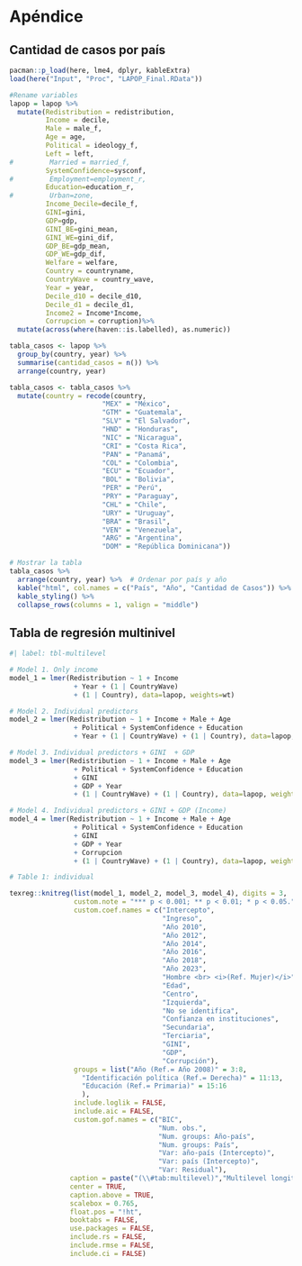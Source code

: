 # Apéndice

## Cantidad de casos por país

```r
pacman::p_load(here, lme4, dplyr, kableExtra)
load(here("Input", "Proc", "LAPOP_Final.RData"))

#Rename variables
lapop = lapop %>% 
  mutate(Redistribution = redistribution,
         Income = decile,
         Male = male_f,
         Age = age, 
         Political = ideology_f, 
         Left = left, 
#         Married = married_f, 
         SystemConfidence=sysconf, 
#         Employment=employment_r, 
         Education=education_r, 
#         Urban=zone, 
         Income_Decile=decile_f, 
         GINI=gini,
         GDP=gdp,
         GINI_BE=gini_mean, 
         GINI_WE=gini_dif, 
         GDP_BE=gdp_mean, 
         GDP_WE=gdp_dif,
         Welfare = welfare,
         Country = countryname,
         CountryWave = country_wave,
         Year = year,
         Decile_d10 = decile_d10,
         Decile_d1 = decile_d1,
         Income2 = Income*Income,
         Corrupcion = corruption)%>%
  mutate(across(where(haven::is.labelled), as.numeric))

tabla_casos <- lapop %>%
  group_by(country, year) %>%
  summarise(cantidad_casos = n()) %>%
  arrange(country, year)

tabla_casos <- tabla_casos %>%
  mutate(country = recode(country,
                       "MEX" = "México",
                       "GTM" = "Guatemala",
                       "SLV" = "El Salvador",
                       "HND" = "Honduras",
                       "NIC" = "Nicaragua",
                       "CRI" = "Costa Rica",
                       "PAN" = "Panamá",
                       "COL" = "Colombia",
                       "ECU" = "Ecuador",
                       "BOL" = "Bolivia",
                       "PER" = "Perú",
                       "PRY" = "Paraguay",
                       "CHL" = "Chile",
                       "URY" = "Uruguay",
                       "BRA" = "Brasil",
                       "VEN" = "Venezuela",
                       "ARG" = "Argentina",
                       "DOM" = "República Dominicana"))

# Mostrar la tabla
tabla_casos %>%
  arrange(country, year) %>%  # Ordenar por país y año
  kable("html", col.names = c("País", "Año", "Cantidad de Casos")) %>%
  kable_styling() %>%
  collapse_rows(columns = 1, valign = "middle")
```



## Tabla de regresión multinivel

```r
#| label: tbl-multilevel

# Model 1. Only income
model_1 = lmer(Redistribution ~ 1 + Income
                + Year + (1 | CountryWave) 
                + (1 | Country), data=lapop, weights=wt)

# Model 2. Individual predictors 
model_2 = lmer(Redistribution ~ 1 + Income + Male + Age  
                + Political + SystemConfidence + Education 
                + Year + (1 | CountryWave) + (1 | Country), data=lapop, weights=wt)

# Model 3. Individual predictors + GINI  + GDP
model_3 = lmer(Redistribution ~ 1 + Income + Male + Age 
                + Political + SystemConfidence + Education 
                + GINI
                + GDP + Year
                + (1 | CountryWave) + (1 | Country), data=lapop, weights=wt)

# Model 4. Individual predictors + GINI + GDP (Income)
model_4 = lmer(Redistribution ~ 1 + Income + Male + Age 
                + Political + SystemConfidence + Education 
                + GINI
                + GDP + Year
                + Corrupcion
                + (1 | CountryWave) + (1 | Country), data=lapop, weights=wt)

# Table 1: individual

texreg::knitreg(list(model_1, model_2, model_3, model_4), digits = 3,
                custom.note = "*** p < 0.001; ** p < 0.01; * p < 0.05.",
                custom.coef.names = c("Intercepto",
                                      "Ingreso",
                                      "Año 2010",
                                      "Año 2012",
                                      "Año 2014",
                                      "Año 2016",
                                      "Año 2018",
                                      "Año 2023",
                                      "Hombre <br> <i>(Ref. Mujer)</i>",
                                      "Edad",
                                      "Centro",
                                      "Izquierda",
                                      "No se identifica",
                                      "Confianza en instituciones",
                                      "Secundaria",
                                      "Terciaria",
                                      "GINI",
                                      "GDP",
                                      "Corrupción"),
                groups = list("Año (Ref.= Año 2008)" = 3:8,
                  "Identificación política (Ref.= Derecha)" = 11:13,
                  "Educación (Ref.= Primaria)" = 15:16
                  ),
                include.loglik = FALSE,
                include.aic = FALSE,
                custom.gof.names = c("BIC",
                                     "Num. obs.",
                                     "Num. groups: Año-país",
                                     "Num. groups: País",
                                     "Var: año-país (Intercepto)",
                                     "Var: país (Intercepto)",
                                     "Var: Residual"),
               caption = paste("(\\#tab:multilevel)","Multilevel longitudinal models for the justification of inequality in education"),
               center = TRUE,
               caption.above = TRUE,
               scalebox = 0.765,
               float.pos = "!ht", 
               booktabs = FALSE, 
               use.packages = FALSE, 
               include.rs = FALSE, 
               include.rmse = FALSE,
               include.ci = FALSE)

```

